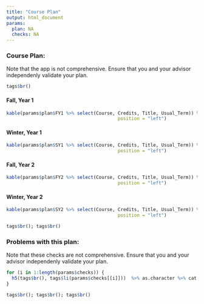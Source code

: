 ```yaml
---
title: "Course Plan"
output: html_document
params:
  plan: NA
  checks: NA
---
```


### Course Plan:

Note that the app is not comprehensive. Ensure that you and your advisor independenly validate your plan.

```r
tags$br()
```

#### Fall, Year 1
```r
kable(params$plan$FY1 %>% select(Course, Credits, Title, Usual_Term)) %>% kable_styling(bootstrap_options = "striped", full_width = F, 
                                         position = "left")
```

#### Winter, Year 1
```r
kable(params$plan$SY1 %>% select(Course, Credits, Title, Usual_Term)) %>% kable_styling(bootstrap_options = "striped", full_width = F, 
                                         position = "left")
```

#### Fall, Year 2
```r
kable(params$plan$FY2 %>% select(Course, Credits, Title, Usual_Term)) %>% kable_styling(bootstrap_options = "striped", full_width = F, 
                                         position = "left")
```

#### Winter, Year 2
```r
kable(params$plan$SY2 %>% select(Course, Credits, Title, Usual_Term)) %>% kable_styling(bootstrap_options = "striped", full_width = F, 
                                         position = "left")
```

```r
tags$br(); tags$br()
```

### Problems with this plan:

Note that these checks are not comprehensive. Ensure that you and your advisor independenly validate your plan.

```r
for (i in 1:length(params$checks)) {
  h5(tags$br(), tags$li(params$checks[[i]]))  %>% as.character %>% cat
}
```

```r
tags$br(); tags$br(); tags$br()
```

